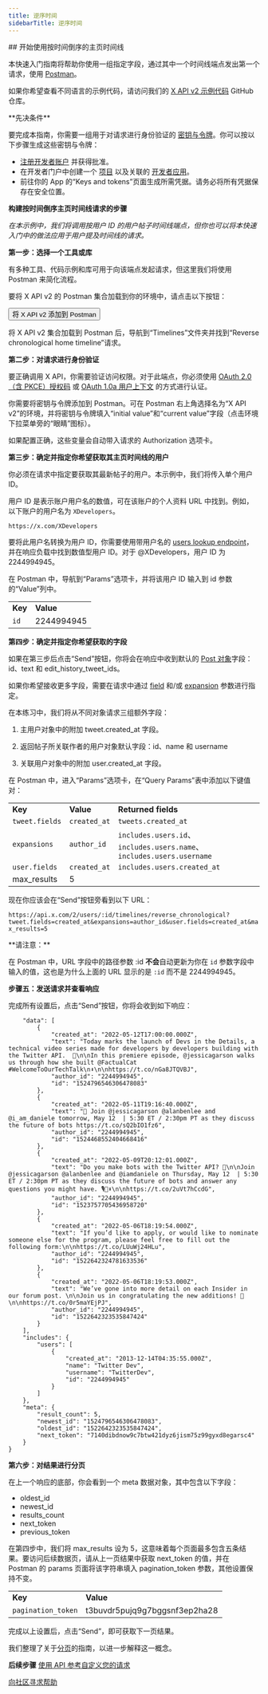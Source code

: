 ```yaml
---
title: 逆序时间
sidebarTitle: 逆序时间
---
```



<div id="getting-started-with-reverse-chronological-home-timeline">
  ## 开始使用按时间倒序的主页时间线
</div>

本快速入门指南将帮助你使用一组指定字段，通过其中一个时间线端点发出第一个请求，使用 [Postman](/zh/tutorials/postman-getting-started)。

如果你希望查看不同语言的示例代码，请访问我们的 [X API v2 示例代码](https://github.com/xdevplatform/Twitter-API-v2-sample-code) GitHub 仓库。

<Note>
  **先决条件**

  要完成本指南，你需要一组用于对请求进行身份验证的 [密钥与令牌](/zh/resources/fundamentals/authentication)。你可以按以下步骤生成这些密钥与令牌：

  - [注册开发者账户](https://developer.x.com/en/apply-for-access) 并获得批准。
  - 在开发者门户中创建一个 [项目](/zh/resources/fundamentals/projects) 以及关联的 [开发者应用](/zh/resources/fundamentals/developer-apps)。
  - 前往你的 App 的“Keys and tokens”页面生成所需凭据。请务必将所有凭据保存在安全位置。
</Note>

**构建按时间倒序主页时间线请求的步骤**

_在本示例中，我们将调用按用户 ID 的用户帖子时间线端点，但你也可以将本快速入门中的做法应用于用户提及时间线的请求。_

**第一步：选择一个工具或库**

有多种工具、代码示例和库可用于向该端点发起请求，但这里我们将使用 Postman 来简化流程。

要将 X API v2 的 Postman 集合加载到你的环境中，请点击以下按钮：

<Button href="https://app.getpostman.com/run-collection/9956214-784efcda-ed4c-4491-a4c0-a26470a67400">
  将 X API v2 添加到 Postman
</Button>

将 X API v2 集合加载到 Postman 后，导航到“Timelines”文件夹并找到“Reverse chronological home timeline”请求。

**第二步：对请求进行身份验证**

要正确调用 X API，你需要验证访问权限。对于此端点，你必须使用 [OAuth 2.0（含 PKCE）授权码](/zh/resources/fundamentals/authentication#oauth-2-0-authorization-code-flow-with-pkce-3) 或 [OAuth 1.0a 用户上下文](/zh/resources/fundamentals/authentication) 的方式进行认证。

你需要将密钥与令牌添加到 Postman。可在 Postman 右上角选择名为“X API v2”的环境，并将密钥与令牌填入“initial value”和“current value”字段（点击环境下拉菜单旁的“眼睛”图标）。

如果配置正确，这些变量会自动带入请求的 Authorization 选项卡。

**第三步：确定并指定你希望获取其主页时间线的用户**

你必须在请求中指定要获取其最新帖子的用户。本示例中，我们将传入单个用户 ID。

用户 ID 是表示账户用户名的数值，可在该账户的个人资料 URL 中找到。例如，以下账户的用户名为 `XDevelopers`。

`https://x.com/XDevelopers`

要将此用户名转换为用户 ID，你需要使用带用户名的 [users lookup endpoint](/zh/x-api/users/lookup/introduction)，并在响应负载中找到数值型用户 ID。对于 @XDevelopers，用户 ID 为 2244994945。

在 Postman 中，导航到“Params”选项卡，并将该用户 ID 输入到 id 参数的“Value”列中。

|     |     |
| :--- | :--- |
| **Key** | **Value** |
| `id` | 2244994945 |

**第四步：确定并指定你希望获取的字段**

如果在第三步后点击“Send”按钮，你将会在响应中收到默认的 [Post 对象](/zh/x-api/fundamentals/data-dictionary#tweet)字段：id、text 和 edit\_history\_tweet\_ids。

如果你希望接收更多字段，需要在请求中通过 [field](/zh/x-api/fundamentals/fields) 和/或 [expansion](/zh/x-api/fundamentals/expansions) 参数进行指定。

在本练习中，我们将从不同对象请求三组额外字段：

1. 主用户对象中的附加 tweet.created\_at 字段。

2. 返回帖子所关联作者的用户对象默认字段：id、name 和 username

3. 关联用户对象中的附加 user.created\_at 字段。
    

在 Postman 中，进入“Params”选项卡，在“Query Params”表中添加以下键值对：

|     |     |     |
| :--- | :--- | :--- |
| **Key** | **Value** | **Returned fields** |
| `tweet.fields` | `created_at` | `tweets.created_at` |
| `expansions` | `author_id` | `includes.users.id`、`includes.users.name`、`includes.users.username` |
| `user.fields` | `created_at` | `includes.users.created_at` |
| max\_results | 5   |     |

现在你应该会在“Send”按钮旁看到以下 URL：

`https://api.x.com/2/users/:id/timelines/reverse_chronological?tweet.fields=created_at&expansions=author_id&user.fields=created_at&max_results=5`

<Info>
  **请注意：**

  在 Postman 中，URL 字段中的路径参数 :id **不会**自动更新为你在 `id` 参数字段中输入的值，这也是为什么上面的 URL 显示的是 `:id` 而不是 2244994945。
</Info>

**步骤五：发送请求并查看响应**

完成所有设置后，点击“Send”按钮，你将会收到如下响应：

```{
	"data": [
		{
			"created_at": "2022-05-12T17:00:00.000Z",
			"text": "Today marks the launch of Devs in the Details, a technical video series made for developers by developers building with the Twitter API.  🚀\n\nIn this premiere episode, @jessicagarson walks us through how she built @FactualCat #WelcomeToOurTechTalk\n⬇️\n\nhttps://t.co/nGa8JTQVBJ",
			"author_id": "2244994945",
			"id": "1524796546306478083"
		},
		{
			"created_at": "2022-05-11T19:16:40.000Z",
			"text": "📢 Join @jessicagarson @alanbenlee and @i_am_daniele tomorrow, May 12  | 5:30 ET / 2:30pm PT as they discuss the future of bots https://t.co/sQ2bIO1fz6",
			"author_id": "2244994945",
			"id": "1524468552404668416"
		},
		{
			"created_at": "2022-05-09T20:12:01.000Z",
			"text": "Do you make bots with the Twitter API? 🤖\n\nJoin @jessicagarson @alanbenlee and @iamdaniele on Thursday, May 12  | 5:30 ET / 2:30pm PT as they discuss the future of bots and answer any questions you might have. 🎙📆⬇️\n\nhttps://t.co/2uVt7hCcdG",
			"author_id": "2244994945",
			"id": "1523757705436958720"
		},
		{
			"created_at": "2022-05-06T18:19:54.000Z",
			"text": "If you’d like to apply, or would like to nominate someone else for the program, please feel free to fill out the following form:\n\nhttps://t.co/LUuWj24HLu",
			"author_id": "2244994945",
			"id": "1522642324781633536"
		},
		{
			"created_at": "2022-05-06T18:19:53.000Z",
			"text": "We’ve gone into more detail on each Insider in our forum post. \n\nJoin us in congratulating the new additions! 🥳\n\nhttps://t.co/0r5maYEjPJ",
			"author_id": "2244994945",
			"id": "1522642323535847424"
		}
	],
	"includes": {
		"users": [
			{
				"created_at": "2013-12-14T04:35:55.000Z",
				"name": "Twitter Dev",
				"username": "TwitterDev",
				"id": "2244994945"
			}
		]
	},
	"meta": {
		"result_count": 5,
		"newest_id": "1524796546306478083",
		"oldest_id": "1522642323535847424",
		"next_token": "7140dibdnow9c7btw421dyz6jism75z99gyxd8egarsc4"
	}
}
```

**第六步：对结果进行分页**

在上一个响应的底部，你会看到一个 meta 数据对象，其中包含以下字段：

- oldest\_id
- newest\_id
- results\_count
- next\_token
- previous\_token

在第四步中，我们将 max\_results 设为 5，这意味着每个页面最多包含五条结果。要访问后续数据页，请从上一页结果中获取 next\_token 的值，并在 Postman 的 params 页面将该字符串填入 pagination\_token 参数，其他设置保持不变。

|     |     |
| :--- | :--- |
| **Key** | **Value** |
| `pagination_token` | t3buvdr5pujq9g7bggsnf3ep2ha28 |

完成以上设置后，点击“Send”，即可获取下一页结果。

我们整理了关于[分页](/zh/x-api/fundamentals/pagination)的指南，以进一步解释这一概念。 

**后续步骤**
[使用 API 参考自定义您的请求](/zh/x-api/posts/timelines#api-reference-index)

[向社区寻求帮助](https://devcommunity.x.com "向社区寻求帮助")